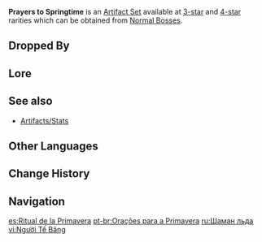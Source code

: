 {{Artifact Set Infobox
|id        = 304
|circlet   = Tiara of Frost
|1pcBonus  = Affected by {{Cryo}} for 40% less time.
|source3.1 = [[Normal Bosses]]
|source4.1 = [[Normal Bosses]]
|eff_att1  = Status Duration Reduction
}}
'''Prayers to Springtime''' is an [[Artifact Set]] available at [[:Category:3-Star Artifacts|3-star]] and [[:Category:4-Star Artifacts|4-star]] rarities which can be obtained from [[Normal Bosses]].

==Dropped By==
{{Dropped By}}

==Lore==
{{ArtifactLore}}

==See also==
*[[Artifacts/Stats]]

==Other Languages==
{{Other Languages
|en      = Prayers to Springtime
|zhs     = 祭冰之人
|zhs_rm  = Jì Bīng zhī Rén
|zht     = 祭冰之人
|zht_rm  = Jì Bīng zhī Rén
|zh_tl   = Ice Sacrificer
|ja      = 氷祭りの人
|ja_rm   = Koori Matsuri no Hito
|ja_tl   = Ice Ritual Person
|ko      = 얼음을 모시는 자
|ko_rm   = 
|ko_tl   = 
|es      = Ritual de la Primavera
|es_tl   = Ritual of Spring
|fr      = Sacrifieur Cryo
|fr_tl   = Cryo Sacrifier
|ru      = Шаман льда
|ru_tl   = Ice Shaman
|th      = Prayers to Springtime
|vi      = Người Tế Băng
|vi_tl   = Ice Sacrificer
|de      = Eisopfer
|de_tl   = Ice Offering
|id      = Prayers to Springtime
|pt      = Orações para a Primavera
|pt_tl   = Prayers for Spring
}}

==Change History==
{{Change History|1.0}}

==Navigation==
{{Artifact Navbox}}

[[es:Ritual de la Primavera]]
[[pt-br:Orações para a Primavera]]
[[ru:Шаман льда]]
[[vi:Người Tế Băng]]